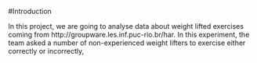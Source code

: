#Introduction

 
 In this project, we are going to analyse data about weight lifted exercises coming from http://groupware.les.inf.puc-rio.br/har.
 In this experiment, the team asked a number of non-experienced weight lifters to exercise either correctly or incorrectly,
